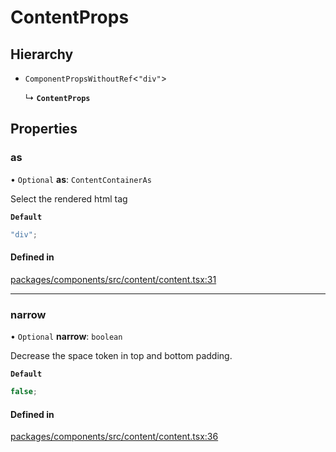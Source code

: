 # ContentProps

## Hierarchy

- `ComponentPropsWithoutRef`\<`"div"`\>

  ↳ **`ContentProps`**

## Properties

### as

• `Optional` **as**: `ContentContainerAs`

Select the rendered html tag

**`Default`**

```ts
"div";
```

#### Defined in

[packages/components/src/content/content.tsx:31](https://github.com/vtex/shoreline/blob/0b6f8d7fa/packages/components/src/content/content.tsx#L31)

---

### narrow

• `Optional` **narrow**: `boolean`

Decrease the space token in top and bottom padding.

**`Default`**

```ts
false;
```

#### Defined in

[packages/components/src/content/content.tsx:36](https://github.com/vtex/shoreline/blob/0b6f8d7fa/packages/components/src/content/content.tsx#L36)
